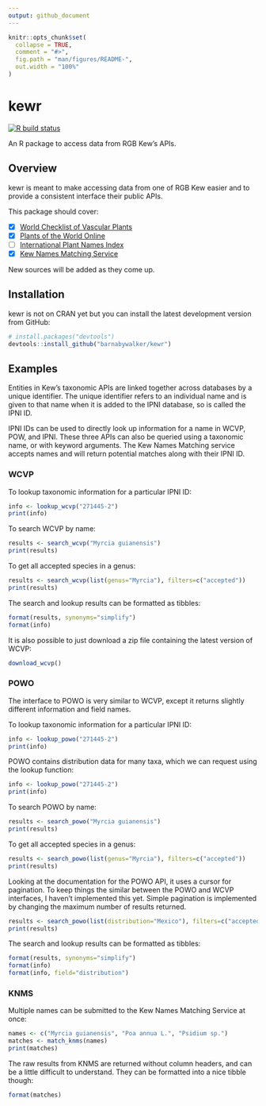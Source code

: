 ```yaml
---
output: github_document
---
```


<!-- README.md is generated from README.Rmd. Please edit that file -->

```r
knitr::opts_chunk$set(
  collapse = TRUE,
  comment = "#>",
  fig.path = "man/figures/README-",
  out.width = "100%"
)
```

# kewr

<!-- badges: start -->
[![R build status](https://github.com/barnabywalker/kewr/workflows/R-CMD-check/badge.svg)](https://github.com/barnabywalker/kewr/actions)
<!-- badges: end -->

An R package to access data from RGB Kew's APIs.

## Overview

kewr is meant to make accessing data from one of RGB Kew easier and to provide a consistent interface their public APIs.

This package should cover:

- [x] [World Checklist of Vascular Plants](https://wcvp.science.kew.org/)
- [x] [Plants of the World Online](http://powo.science.kew.org/)
- [ ] [International Plant Names Index](https://www.ipni.org/)
- [x] [Kew Names Matching Service](http://namematch.science.kew.org/)

New sources will be added as they come up.

## Installation

kewr is not on CRAN yet but you can install the latest development version from GitHub:

``` r
# install.packages("devtools")
devtools::install_github("barnabywalker/kewr")
```

## Examples

Entities in Kew's taxonomic APIs are linked together across databases by a unique identifier. The unique identifier refers to an individual name and is given to that name when it is added to the IPNI database, so is called the IPNI ID.

IPNI IDs can be used to directly look up information for a name in WCVP, POW, and IPNI. These three APIs can also be queried using a taxonomic name, or with keyword arguments. The Kew Names Matching service accepts names and will return potential matches along with their IPNI ID.

### WCVP

To lookup taxonomic information for a particular IPNI ID:

``` r
info <- lookup_wcvp("271445-2")
print(info)
```

To search WCVP by name:

``` r
results <- search_wcvp("Myrcia guianensis")
print(results)
```

To get all accepted species in a genus:

```r
results <- search_wcvp(list(genus="Myrcia"), filters=c("accepted"))
print(results)
```

The search and lookup results can be formatted as tibbles:

```r
format(results, synonyms="simplify")
format(info)
```

It is also possible to just download a zip file containing the latest version of WCVP:

``` r
download_wcvp()
```

### POWO

The interface to POWO is very similar to WCVP, except it returns slightly different information and field names.

To lookup taxonomic information for a particular IPNI ID:

``` r
info <- lookup_powo("271445-2")
print(info)
```

POWO contains distribution data for many taxa, which we can request using the lookup function:

``` r
info <- lookup_powo("271445-2")
print(info)
```

To search POWO by name:

``` r
results <- search_powo("Myrcia guianensis")
print(results)
```

To get all accepted species in a genus:

``` r
results <- search_powo(list(genus="Myrcia"), filters=c("accepted"))
print(results)
```

Looking at the documentation for the POWO API, it uses a cursor for pagination. To keep things the similar between the POWO and WCVP interfaces, I haven't implemented this yet. Simple pagination is implemented by changing the maximum number of results returned.

``` r
results <- search_powo(list(distribution="Mexico"), filters=c("accepted"), limit=200)
print(results)
```

The search and lookup results can be formatted as tibbles:

```r
format(results, synonyms="simplify")
format(info)
format(info, field="distribution")
```

### KNMS

Multiple names can be submitted to the Kew Names Matching Service at once:

``` r
names <- c("Myrcia guianensis", "Poa annua L.", "Psidium sp.")
matches <- match_knms(names)
print(matches)
```

The raw results from KNMS are returned without column headers, and can be a little difficult to understand. They can be formatted into a nice tibble though:

``` r
format(matches)
```
